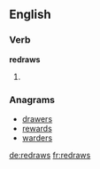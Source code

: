 ==English==

===Verb===
'''redraws'''

# {{third-person singular of|[[redraw]]}}

===Anagrams===
* [[drawers#English|drawers]]
* [[rewards#English|rewards]]
* [[warders#English|warders]]

[[de:redraws]]
[[fr:redraws]]